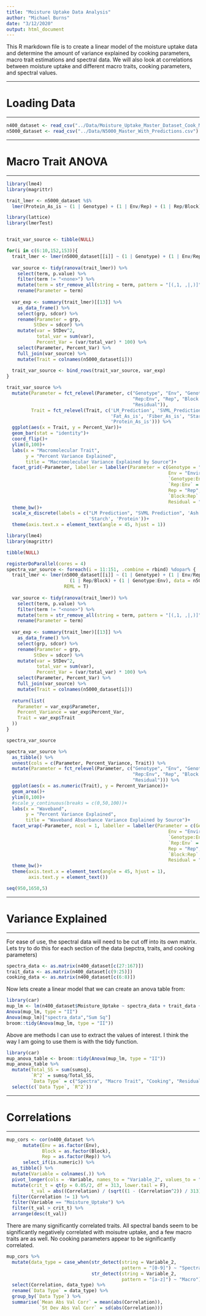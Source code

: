 ```yaml
---
title: "Moisture Uptake Data Analysis"
author: "Michael Burns"
date: "3/12/2020"
output: html_document
---
```


This R markdown file is to create a linear model of the moisture uptake data and determine the amount of variance explained by cooking parameters, macro trait estimations and spectral data. We will also look at correlations between moisture uptake and different macro traits, cooking parameters, and spectral values.

___
# Loading Data
___
```r
n400_dataset <- read_csv("../Data/Moisture_Uptake_Master_Dataset_Cook_Macro_Spectra.csv")
n5000_dataset <- read_csv("../Data/N5000_Master_With_Predictions.csv")
```

___
# Macro Trait ANOVA
___
```r
library(lme4)
library(magrittr)

trait_lmer <- n5000_dataset %$%
  lmer(Protein_As_is ~ (1 | Genotype) + (1 | Env/Rep) + (1 | Rep/Block) + (1 | Genotype:Env), REML = T) # (1|Env) is left out of the equation since the nesting with rep variable accounts for env.  If you add env itself to the equation, ranova wont work since there are technically two environments. After comparing with and without env models, the addition of env only accounts for 0.000012 units of stdev.

library(lattice)
library(lmerTest)


trait_var_source <- tibble(NULL)

for(i in c(6:10,152,153)){
  trait_lmer <- lmer(n5000_dataset[[i]] ~ (1 | Genotype) + (1 | Env/Rep) + (1 | Rep/Block) + (1 | Genotype:Env), data = n5000_dataset, REML = T)
  
  var_source <- tidy(ranova(trait_lmer)) %>%
    select(term, p.value) %>%
    filter(term != "<none>") %>%
    mutate(term = str_remove_all(string = term, pattern = "[(,1, ,|,)]")) %>%
    rename(Parameter = term)
  
  var_exp <- summary(trait_lmer)[[13]] %>%
    as_data_frame() %>%
    select(grp, sdcor) %>%
    rename(Parameter = grp, 
          StDev = sdcor) %>%
    mutate(var = StDev^2,
           total_var = sum(var),
           Percent_Var = (var/total_var) * 100) %>%
    select(Parameter, Percent_Var) %>%
    full_join(var_source) %>%
    mutate(Trait = colnames(n5000_dataset[i]))
  
  trait_var_source <- bind_rows(trait_var_source, var_exp)
}
```

```r
trait_var_source %>%
  mutate(Parameter = fct_relevel(Parameter, c("Genotype", "Env", "Genotype:Env", 
                                              "Rep:Env", "Rep", "Block:Rep", 
                                              "Residual")),
         Trait = fct_relevel(Trait, c('LM_Prediction', 'SVML_Prediction', 'Ash_As_is', 
                                      'Fat_As_is', 'Fiber_As_is', "Starch_As_is", 
                                      'Protein_As_is'))) %>%
  ggplot(aes(x = Trait, y = Percent_Var))+
  geom_bar(stat = "identity")+
  coord_flip()+
  ylim(0,100)+
  labs(x = "Macromolecular Trait",
       y = "Percent Variance Explained",
       title = "Macromolecular Variance Explained by Source")+
  facet_grid(~Parameter, labeller = labeller(Parameter = c(Genotype = "Genotype", 
                                                           Env = "Environment", 
                                                           `Genotype:Env` = "GxE", 
                                                           `Rep:Env` = "Rep/Env", 
                                                           Rep = "Rep", 
                                                           `Block:Rep` = "Block/Rep",
                                                           Residual = "Residual")))+
  theme_bw()+
  scale_x_discrete(labels = c("LM Prediction", "SVML Prediction", 'Ash', 'Fat', 'Fiber',
                              'Starch', 'Protein'))+
  theme(axis.text.x = element_text(angle = 45, hjust = 1))
```

```r
library(lme4)
library(magrittr)

tibble(NULL)

registerDoParallel(cores = 4)
spectra_var_source <- foreach(i = 11:151, .combine = rbind) %dopar% {
  trait_lmer <- lmer(n5000_dataset[[i]] ~ (1 | Genotype) + (1 | Env/Rep) + 
                       (1 | Rep/Block) + (1 | Genotype:Env), data = n5000_dataset, 
                     REML = T)
  
  var_source <- tidy(ranova(trait_lmer)) %>%
    select(term, p.value) %>%
    filter(term != "<none>") %>%
    mutate(term = str_remove_all(string = term, pattern = "[(,1, ,|,)]")) %>%
    rename(Parameter = term)
  
  var_exp <- summary(trait_lmer)[[13]] %>%
    as_data_frame() %>%
    select(grp, sdcor) %>%
    rename(Parameter = grp, 
          StDev = sdcor) %>%
    mutate(var = StDev^2,
           total_var = sum(var),
           Percent_Var = (var/total_var) * 100) %>%
    select(Parameter, Percent_Var) %>%
    full_join(var_source) %>%
    mutate(Trait = colnames(n5000_dataset[i]))
  
  return(list(
    Parameter = var_exp$Parameter,
    Percent_Variance = var_exp$Percent_Var,
    Trait = var_exp$Trait
  ))
}

spectra_var_source
```

```r
spectra_var_source %>%
  as_tibble() %>%
  unnest(cols = c(Parameter, Percent_Variance, Trait)) %>%
  mutate(Parameter = fct_relevel(Parameter, c("Genotype", "Env", "Genotype:Env", 
                                              "Rep:Env", "Rep", "Block:Rep", 
                                              "Residual"))) %>%
  ggplot(aes(x = as.numeric(Trait), y = Percent_Variance))+
  geom_area()+
  ylim(0,100)+
  #scale_y_continuous(breaks = c(0,50,100))+
  labs(x = "Waveband",
       y = "Percent Variance Explained",
       title = "Waveband Absorbance Variance Explained by Source")+
  facet_wrap(~Parameter, ncol = 1, labeller = labeller(Parameter = c(Genotype = "Genotype", 
                                                           Env = "Environment", 
                                                           `Genotype:Env` = "GxE", 
                                                           `Rep:Env` = "Rep/Env", 
                                                           Rep = "Rep", 
                                                           `Block:Rep` = "Block/Rep",
                                                           Residual = "Residual")))+
  theme_bw()+
  theme(axis.text.x = element_text(angle = 45, hjust = 1),
        axis.text.y = element_text())
```

```r
seq(950,1650,5)
```

___
# Variance Explained
___
For ease of use, the spectral data will need to be cut off into its own matrix.  Lets try to do this for each section of the data (sepctra, traits, and cooking parameters)
```r
spectra_data <- as.matrix(n400_dataset[c(27:167)])
trait_data <- as.matrix(n400_dataset[c(9:25)])
cooking_data <- as.matrix(n400_dataset[c(6:8)])
```

Now lets create a linear model that we can create an anova table from:
```r
library(car)
mup_lm <- lm(n400_dataset$Moisture_Uptake ~ spectra_data + trait_data + cooking_data)
Anova(mup_lm, type = "II")
Anova(mup_lm)["spectra_data","Sum Sq"]
broom::tidy(Anova(mup_lm, type = "II"))
```

Above are methods I can use to extract the values of interest.  I think the way I am going to use them is with the tidy function.
```r
library(car)
mup_anova_table <- broom::tidy(Anova(mup_lm, type = "II"))
mup_anova_table %>%
  mutate(Total_SS = sum(sumsq),
         `R^2` = sumsq/Total_SS,
         `Data Type` = c("Spectra", "Macro Trait", "Cooking", "Residual")) %>% 
  select(c(`Data Type`, `R^2`))
```
___
# Correlations
___
```r
mup_cors <- cor(n400_dataset %>% 
      mutate(Env = as.factor(Env),
             Block = as.factor(Block),
             Rep = as.factor(Rep)) %>%
      select_if(is.numeric)) %>%
  as_tibble() %>%
  mutate(Variable = colnames(.)) %>%
  pivot_longer(cols = -Variable, names_to = "Variable_2", values_to = "Correlation") %>%
  mutate(crit_t = qt(p = 0.05/2, df = 313, lower.tail = F),
         t_val = abs((Correlation) / (sqrt((1 - (Correlation^2)) / 313)))) %>%
  filter(Correlation != 1) %>%
  filter(Variable == "Moisture_Uptake") %>%
  filter(t_val > crit_t) %>%
  arrange(desc(t_val)) 
```
There are many significantly correlated traits.  All spectral bands seem to be significantly negatively correlated with moisutre uptake, and a few macro traits are as well.  No cooking parameters appear to be significantly correlated.

```r
mup_cors %>%
  mutate(data_type = case_when(str_detect(string = Variable_2, 
                                          pattern = "[0-9]") ~ "Spectra",
                               str_detect(string = Variable_2, 
                                          pattern = "[a-z]") ~ "Macro")) %>%
  select(Correlation, data_type) %>%
  rename(`Data Type` = data_type) %>%
  group_by(`Data Type`) %>%
  summarise(`Mean Abs Val Corr` = mean(abs(Correlation)),
            `St Dev Abs Val Corr` = sd(abs(Correlation)))
```






